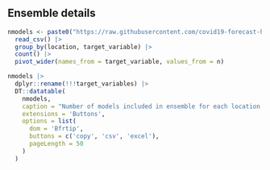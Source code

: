 ## Ensemble details

<!--- Number of models included in the ensemble for each country and target --->
```r
nmodels <- paste0("https://raw.githubusercontent.com/covid19-forecast-hub-europe/covid19-forecast-hub-europe/main/code/ensemble/EuroCOVIDhub/criteria/criteria-", report_date, ".csv") |> 
  read_csv() |>
  group_by(location, target_variable) |> 
  count() |> 
  pivot_wider(names_from = target_variable, values_from = n) 
```

```r
nmodels |> 
  dplyr::rename(!!!target_variables) |> 
  DT::datatable(
    nmodels, 
    caption = "Number of models included in ensemble for each location and target",
    extensions = 'Buttons',
    options = list(
      dom = 'Bfrtip',
      buttons = c('copy', 'csv', 'excel'),
      pageLength = 50
    )
  )
```
